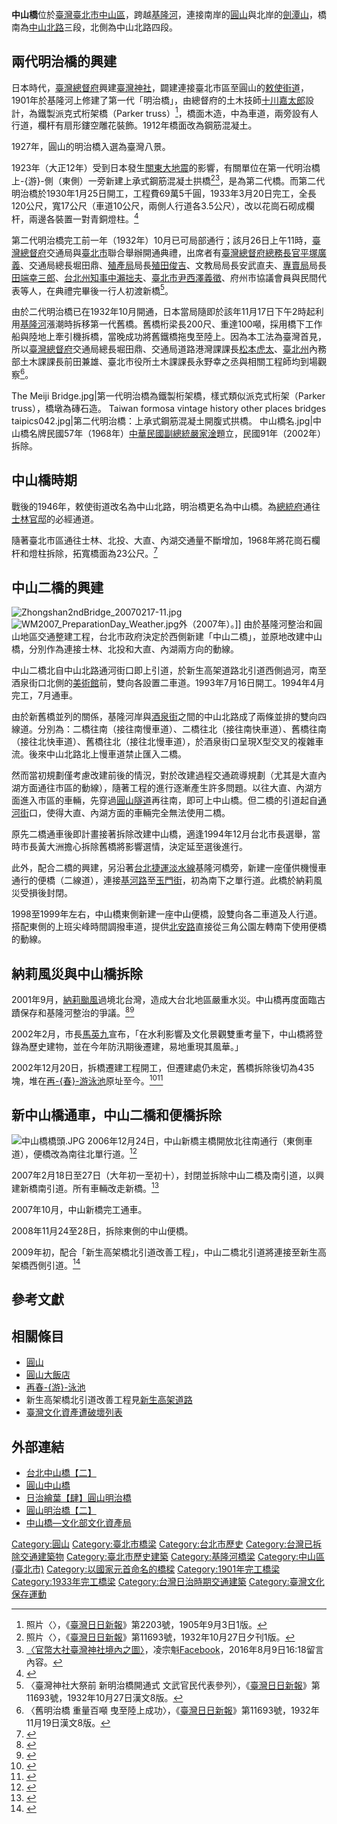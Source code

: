 {{NoteTA
|G1=Weather
|G2=TyphoonOld
|G3=CWBTyphoonOld
}}
{{Infobox_Bridge
|bridge_name= 中山橋
|image= Zhongshan New Bridge 20110425.jpg
|caption= 中山橋(左前)、松江大橋（右前）、[[汐止五股高架道路|汐止五股高架橋]]（後）和中山高圓山橋（最後）。（2011年）
|official_name=
|also_known_as=
|carries= [[中山北路_(台北市)|中山北路]]
|crosses= [[基隆河|基隆河]]
|locale= {{ROC-TW}}[[台北市|台北市]][[中山區_(臺北市)|中山區]]
|maint= [[台北市政府|台北市政府]]
|id=
|design= [[預力混凝土|預力混凝土]]
|mainspan=
|length= {{convert|120|m|ft|0}}
|width= {{convert|23|m|ft|0}}
|clearance=
|below=
|traffic=
|open= 1901年（當時為舊名「明治橋」）
|closed=
|toll= 無
|map_cue=
|map_image=
|map_text=
|map_width=
|coordinates= {{coord|25.0737862130622|N|121.52453259414|E|display=title,inline}}
|lat=
|long=
}}
{{tw monument
|name = 中山橋
|formername = 明治橋（第二代）
|image=
|imagename =
|othername =
|formalname = 中山橋
|level = [[臺北市文化資產|歷史建築]]
|class= 橋樑
|date=2004年1月5日
|time = {{flagicon|Empire of Japan}} [[台灣日治時期|日本]][[昭和|昭和]]8年（1933年）
|destroyed = {{flagicon|Republic of China}} [[民國紀年|中華民國]]91年（2002年）
|material =
|location = {{TWN}}[[臺北市|臺北市]][[中山區_(臺北市)|中山區]]中山北路三段橫跨基隆河接中山北路四段（整座橋以原構件重組異地重建方式保存）
|open =
|cost =
|website =
|reg_url = https://nchdb.boch.gov.tw/assets/overview/historicalBuilding/20040105000001
}}
'''中山橋'''位於[[臺灣|臺灣]][[臺北市|臺北市]][[中山區_(臺北市)|中山區]]，跨越[[基隆河|基隆河]]，連接南岸的[[圓山|圓山]]與北岸的[[劍潭山|劍潭山]]，橋南為[[中山北路_(台北市)|中山北路]]三段，北側為中山北路四段。

== 兩代明治橋的興建 ==
日本時代，[[臺灣總督府|臺灣總督府]]興建[[臺灣神社|臺灣神社]]，闢建連接臺北市區至圓山的[[敕使街道|敕使街道]]，1901年於基隆河上修建了第一代「明治橋」，由總督府的土木技師[[十川嘉太郎|十川嘉太郎]]設計，為鐵製派克式桁架橋（Parker truss）<ref>照片〈{{lang|ja|明治橋(圓山)}}〉，《[[臺灣日日新報|臺灣日日新報]]》第2203號，1905年9月3日1版。</ref>，橋面木造，中為車道，兩旁設有人行道，欄杆有扇形鏤空雕花裝飾。1912年橋面改為鋼筋混凝土。

1927年，圓山的明治橋入選為臺灣八景。

1923年（大正12年）受到日本發生[[關東大地震|關東大地震]]的影響，有關單位在第一代明治橋上-{游}-側（東側）一旁新建上承式鋼筋混凝土拱橋<ref>照片〈{{lang|ja|寫眞上ら(一)新明治橋の遠望}}〉，《[[臺灣日日新報|臺灣日日新報]]》第11693號，1932年10月27日夕刊1版。</ref><ref>[https://www.facebook.com/photo.php?fbid=10151893427203618&set=a.10150573232658618&type=3 〈官幣大社臺灣神社境內之圖〉]，凌宗魁[[Facebook|Facebook]]，2016年8月9日16:18留言內容。</ref>，是為第二代橋。而第二代明治橋於1930年1月25日開工，工程費69萬5千圓，1933年3月20日完工，全長120公尺，寬17公尺（車道10公尺，兩側人行道各3.5公尺），改以花崗石砌成欄杆，兩邊各裝置一對青銅燈柱。<ref>{{cite journal|journal=《臺灣建築會誌》|title=〈{{lang|ja|明治橋新橋の概要}}〉|year=1934|volume=6|issue=1|publisher=社團法人臺灣建築會}}</ref>

第二代明治橋完工前一年（1932年）10月已可局部通行；該月26日上午11時，[[臺灣總督府|臺灣總督府]]交通局與[[臺北市|臺北市]]聯合舉辦開通典禮，出席者有[[臺灣總督府|臺灣總督府]][[民政長官|總務長官]][[平塚廣義|平塚廣義]]、交通局總長堀田鼎、[[臺灣總督府殖產局|殖產局]]局長[[殖田俊吉|殖田俊吉]]、文教局局長安武直夫、[[專賣局|專賣局]]局長[[田端幸三郎|田端幸三郎]]、[[台北州知事|台北州知事]][[中瀨拙夫|中瀨拙夫]]、[[臺北市市長|臺北市尹]][[西澤義徵|西澤義徵]]、府州市協議會員與民間代表等人，在典禮完畢後一行人初渡新橋<ref>〈臺灣神社大祭前 新明治橋開通式 文武官民代表參列〉，《[[臺灣日日新報|臺灣日日新報]]》第11693號，1932年10月27日漢文8版。</ref>。

由於二代明治橋已在1932年10月開通，日本當局隨即於該年11月17日下午2時起利用[[基隆河|基隆河]]漲潮時拆移第一代舊橋。舊橋桁梁長200尺、重達100噸，採用橋下工作船與陸地上牽引機拆橋，當晚成功將舊鐵橋拖曳至陸上。因為本工法為臺灣首見，所以[[臺灣總督府|臺灣總督府]]交通局總長堀田鼎、交通局道路港灣課課長[[松本虎太|松本虎太]]、[[臺北州|臺北州]]內務部土木課課長前田兼雄、臺北市役所土木課課長永野幸之丞與相關工程師均到場觀察<ref>〈舊明治橋 重量百噸 曳至陸上成功〉，《[[臺灣日日新報|臺灣日日新報]]》第11693號，1932年11月19日漢文8版。</ref>。

<gallery mode="packed" heights="180px">
The Meiji Bridge.jpg|第一代明治橋為鐵製桁架橋，樣式類似派克式桁架（Parker truss），橋墩為磚石造。
Taiwan formosa vintage history other places bridges taipics042.jpg|第二代明治橋：上承式鋼筋混凝土開腹式拱橋。
中山橋名.jpg|中山橋名牌民國57年（1968年）[[中華民國副總統|中華民國副總統]][[嚴家淦|嚴家淦]]題立，民國91年（2002年）拆除。
</gallery>

== 中山橋時期 ==
戰後的1946年，敕使街道改名為中山北路，明治橋更名為中山橋。為[[中華民國總統府|總統府]]通往[[士林官邸|士林官邸]]的必經通道。

隨著臺北市區通往士林、北投、大直、內湖交通量不斷增加，1968年將花崗石欄杆和燈柱拆除，拓寬橋面為23公尺。<ref>{{cite web |title=中山橋的歷史 |url=http://www.sinica.edu.tw/~tibe/1-care/bridge/history.html |archiveurl=https://web.archive.org/web/20081019050608/http://www.sinica.edu.tw/~tibe/1-care/bridge/history.html |archivedate=2008-10-19 |deadurl=yes |accessdate=2019-04-08 }}</ref>

== 中山二橋的興建 ==
[[File:Zhongshan2ndBridge_20070217-11.jpg|thumb]]
[[File:WM2007_PreparationDay_Weather.jpg|thumb]]外（2007年）。]]
由於基隆河整治和圓山地區交通整建工程，台北市政府決定於西側新建「中山二橋」，並原地改建中山橋，分別作為連接士林、北投和大直、內湖兩方向的動線。

中山二橋北自中山北路通河街口即上引道，於新生高架道路北引道西側過河，南至酒泉街口北側的[[臺北市立美術館|美術館]]前，雙向各設置二車道。1993年7月16日開工。1994年4月完工，7月通車。

由於新舊橋並列的關係，基隆河岸與[[酒泉街|酒泉街]]之間的中山北路成了兩條並排的雙向四線道。分別為：二橋往南（接往南慢車道）、二橋往北（接往南快車道）、舊橋往南（接往北快車道）、舊橋往北（接往北慢車道），於酒泉街口呈現X型交叉的複雜車流。後來中山北路北上慢車道禁止匯入二橋。

然而當初規劃僅考慮改建前後的情況，對於改建過程交通疏導規劃（尤其是大直內湖方面通往市區的動線），隨著工程的進行逐漸產生許多問題。以往大直、內湖方面進入市區的車輛，先穿過[[圓山隧道|圓山隧道]]再往南，即可上中山橋。但二橋的引道起自[[通河街|通河街]]口，使得大直、內湖方面的車輛完全無法使用二橋。

原先二橋通車後即計畫接著拆除改建中山橋，適逢1994年12月台北市長選舉，當時市長黃大洲擔心拆除舊橋將影響選情，決定延至選後進行。

此外，配合二橋的興建，另沿著[[台北捷運淡水線|台北捷運淡水線]]基隆河橋旁，新建一座僅供機慢車通行的便橋（二線道），連接[[基河路|基河路]]至[[玉門街|玉門街]]，初為南下之單行道。此橋於納莉風災受損後封閉。

1998至1999年左右，中山橋東側新建一座中山便橋，設雙向各二車道及人行道。搭配東側的上班尖峰時間調撥車道，提供[[北安路|北安路]]直接從三角公園左轉南下使用便橋的動線。<!-- 超齡使用橋墩受損中山便橋要拆了。─摘錄自89.11.09聯合報18版 -->

== 納莉風災與中山橋拆除 ==
2001年9月，[[颱風納莉_(2001年)|納莉颱風]]過境北台灣，造成大台北地區嚴重水災。中山橋再度面臨古蹟保存和基隆河整治的爭議。<ref>{{cite web |title=2001年9月17日納莉風災紀實 |url=http://gis.geo.ncu.edu.tw/user/eddy/0917.htm |accessdate=2019年4月8日 |archive-date=2020年10月30日 |archive-url=https://web.archive.org/web/20201030165806/http://gis.geo.ncu.edu.tw/user/eddy/0917.htm |dead-url=no }}</ref><ref>{{cite news |title=水資局：台北市中山橋　最快下月拆 |url=http://ago.gcaa.org.tw/env_news/199810/87102920.htm |date=1998-10-29 |quote=為何要拆中山舊橋，水資局根據情、理、法列舉二大理由：首先，中山舊橋係日本政府統治台灣時期興建的，具有壓迫台灣人的悲情象徵，與一般古蹟的認定已有爭議，如今基於防洪治水考量，當然要以民眾生命財產優先，怎麼可以為保留過去日本統治台灣的悲情象徵，而犧牲民眾的權益，孰輕孰重相當清楚。其次，根據水利法七十六條規定，在影響國計民生的防汛期間（每年的五月至十一月），水利主管機關有權執行拆除任何影響防洪排水的障礙，因此，拆橋最好由北市府自己作，如果北市府不作，中央將在防汛期間，動用公權力代為拆橋。 |accessdate=2019-04-08 |archive-date=2020-11-05 |archive-url=https://web.archive.org/web/20201105123750/http://ago.gcaa.org.tw/env_news/199810/87102920.htm |dead-url=no }}</ref>

2002年2月，市長[[馬英九|馬英九]]宣布，「在水利影響及文化景觀雙重考量下，中山橋將登錄為歷史建物，並在今年防汛期後遷建，易地重現其風華。」

2002年12月20日，拆橋遷建工程開工，但遷建處仍未定，舊橋拆除後切為435塊，堆在[[再春游泳池|再-{春}-游泳池]]原址至今。<ref>{{cite web |title=請問馬市長，中山橋呢？ |url=http://blog.yam.com/chensumi/article/6248502 |website=米果【私‧生活意見】 |archiveurl=https://web.archive.org/web/20091010231637/http://blog.roodo.com/chensumi/archives/1905529.html |archivedate=2009-10-10 |accessdate=2010-06-20 |dead-url=no }}</ref><ref>{{cite news |title=中山橋「屍塊」躺16年 市府也無解 |url=https://news.ltn.com.tw/news/local/paper/1201758 |work=自由時報 |date=2018-05-19 |accessdate=2019-04-08 |archive-date=2020-11-05 |archive-url=https://web.archive.org/web/20201105152716/https://news.ltn.com.tw/news/local/paper/1201758 |dead-url=no }}</ref>

== 新中山橋通車，中山二橋和便橋拆除 ==
[[File:中山橋橋頭.JPG|thumb]]
2006年12月24日，中山新橋主橋開放北往南通行（東側車道），便橋改為南往北單行道。<ref>{{cite web |title=中山新橋24日通車 經便橋往市區車輛需改道 |url=https://heo.gov.taipei/News_Content.aspx?n=A2316E743E235BEB&sms=72544237BBE4C5F6&s=93C355B463D27A99 |website=臺北市政府工務局水利工程處 |date=2006-12-22 |accessdate=2019-04-08 |archive-date=2020-11-05 |archive-url=https://web.archive.org/web/20201105143543/https://heo.gov.taipei/News_Content.aspx?n=A2316E743E235BEB&sms=72544237BBE4C5F6&s=93C355B463D27A99 |dead-url=no }}</ref>

2007年2月18日至27日（大年初一至初十），封閉並拆除中山二橋及南引道，以興建新橋南引道。所有車輛改走新橋。<ref>{{cite web |title=中山二橋春節起開拆 車輛請改道避免壅塞 |url=https://pwd.gov.taipei/News_Content.aspx?n=6AE9B4DE5F957F40&sms=72544237BBE4C5F6&s=518B60406C8ABCDC |website=臺北市政府工務局 |date=2007-02-14 |access-date=2019-04-08 |archive-date=2020-11-05 |archive-url=https://web.archive.org/web/20201105152434/https://pwd.gov.taipei/News_Content.aspx?n=6AE9B4DE5F957F40&sms=72544237BBE4C5F6&s=518B60406C8ABCDC |dead-url=no }}</ref>

2007年10月，中山新橋完工通車。

2008年11月24至28日，拆除東側的中山便橋。

2009年初，配合「新生高架橋北引道改善工程」，中山二橋北引道將連接至新生高架橋西側引道。<ref>{{cite web |title=中山二橋拆除及新生高架北端引道改建工程(主體標) |url=https://pwd.gov.taipei/News_Content.aspx?n=DAB4119B15690120&sms=47D2B47B3DA0736F&s=5BAC0E6E1BE4B14D |website=臺北市政府工務局 |date=2015-09-22 |access-date=2019-04-08 |archive-date=2020-11-05 |archive-url=https://web.archive.org/web/20201105152524/https://pwd.gov.taipei/News_Content.aspx?n=DAB4119B15690120&sms=47D2B47B3DA0736F&s=5BAC0E6E1BE4B14D |dead-url=no }}</ref>

==參考文獻==
{{reflist}}

== 相關條目 ==
* [[圓山|圓山]]
* [[圓山大飯店|圓山大飯店]]
* [[再春游泳池|再春-{游}-泳池]]
* 新生高架橋北引道改善工程見[[新生高架道路|新生高架道路]]
* [[臺灣文化資產遭破壞列表|臺灣文化資產遭破壞列表]]

== 外部連結 ==
{{commonscat|Zhong shan Bridge}}
* [https://blog.xuite.net/yeh.zi59/twblog/128235332 台北中山橋【二】] {{Wayback|url=https://blog.xuite.net/yeh.zi59/twblog/128235332 |date=20201105151241 }}
* [https://blog.xuite.net/yeh.zi59/twblog/128235348 圓山中山橋] {{Wayback|url=https://blog.xuite.net/yeh.zi59/twblog/128235348 |date=20201105115628 }}
* [https://blog.xuite.net/yeh.zi59/twblog/128235302 日治繪葉【肆】圓山明治橋] {{Wayback|url=https://blog.xuite.net/yeh.zi59/twblog/128235302 |date=20201105165301 }}
* [https://blog.xuite.net/yeh.zi59/twblog/128234869 圓山明治橋【二】] {{Wayback|url=https://blog.xuite.net/yeh.zi59/twblog/128234869 |date=20201105114903 }}
* [https://nchdb.boch.gov.tw/assets/advanceSearch/historicalBuilding/20040105000001 中山橋—文化部文化資產局] {{Wayback|url=https://nchdb.boch.gov.tw/assets/advanceSearch/historicalBuilding/20040105000001 |date=20201105125654 }}

{{臺北市文化資產}}
{{淡水河流域橋樑}}
[[Category:圓山|Category:圓山]]
[[Category:臺北市橋梁|Category:臺北市橋梁]]
[[Category:台北市歷史|Category:台北市歷史]]
[[Category:台灣已拆除交通建築物|Category:台灣已拆除交通建築物]]
[[Category:臺北市歷史建築|Category:臺北市歷史建築]]
[[Category:基隆河橋梁|Category:基隆河橋梁]]
[[Category:中山區_(臺北市)|Category:中山區 (臺北市)]]
[[Category:以國家元首命名的橋樑|Category:以國家元首命名的橋樑]]
[[Category:1901年完工橋梁|Category:1901年完工橋梁]]
[[Category:1933年完工橋梁|Category:1933年完工橋梁]]
[[Category:台灣日治時期交通建築|Category:台灣日治時期交通建築]]
[[Category:臺灣文化保存運動|Category:臺灣文化保存運動]]